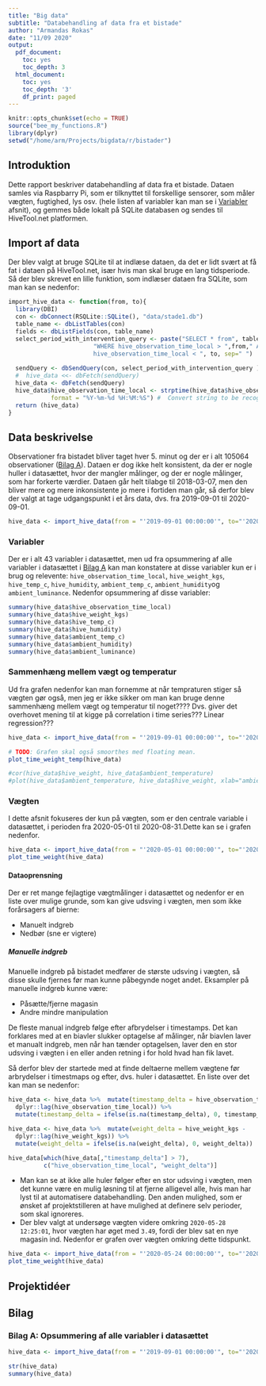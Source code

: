 ```yaml
---
title: "Big data"
subtitle: "Databehandling af data fra et bistade"
author: "Armandas Rokas"
date: "11/09 2020"
output:
  pdf_document:
    toc: yes
    toc_depth: 3
  html_document:
    toc: yes
    toc_depth: '3'
    df_print: paged
---
```

\pagenumbering{gobble} 


\pagebreak
```r
knitr::opts_chunk$set(echo = TRUE)
source("bee_my_functions.R")
library(dplyr)
setwd("/home/arm/Projects/bigdata/r/bistader")
```
\pagebreak
\pagenumbering{arabic} 

## Introduktion
Dette rapport beskriver databehandling af data fra et bistade.  Dataen samles via Raspbarry Pi, som er tilknyttet til forskellige sensorer, som måler vægten, fugtighed, lys osv. (hele listen af variabler kan man se i [Variabler](#variabler) afsnit), og gemmes både lokalt på SQLite databasen og sendes til HiveTool.net platformen. 


## Import af data
Der blev valgt at bruge SQLite til at indlæse dataen, da det er lidt svært at få fat i dataen på HiveTool.net, især hvis man skal bruge en lang tidsperiode. Så der blev skrevet en lille funktion, som indlæser dataen fra SQLite, som man kan se nedenfor:


```R
import_hive_data <- function(from, to){
  library(DBI)
  con <- dbConnect(RSQLite::SQLite(), "data/stade1.db")
  table_name <- dbListTables(con)
  fields <- dbListFields(con, table_name)
  select_period_with_intervention_query <- paste("SELECT * from", table_name,
                        "WHERE hive_observation_time_local > ",from," AND 
                        hive_observation_time_local < ", to, sep=" ") 
  
  sendQuery <- dbSendQuery(con, select_period_with_intervention_query )
  #  hive_data <<- dbFetch(sendQuery) 
  hive_data <- dbFetch(sendQuery) 
  hive_data$hive_observation_time_local <- strptime(hive_data$hive_observation_time_local, 
            format = "%Y-%m-%d %H:%M:%S") #  Convert string to be recognized as date
  return (hive_data)  
}
```

## Data beskrivelse
Observationer fra bistadet bliver taget hver 5. minut og der er i alt 105064 observationer ([Bilag A](#bilag_A)). Dataen er dog ikke helt konsistent, da der er nogle huller i datasættet, hvor der mangler målinger, og der er nogle målinger, som har forkerte værdier. Dataen går helt tilabge til 2018-03-07, men den bliver mere og mere inkonsistente jo mere i fortiden man går, så derfor blev der valgt at tage udgangspunkt i et års data, dvs. fra 2019-09-01 til 2020-09-01.


```r
hive_data <- import_hive_data(from = "'2019-09-01 00:00:00'", to="'2020-09-01 00:00:00'")
```



### Variabler {#variabler}

Der er i alt 43 variabler i datasættet, men ud fra opsummering af alle variabler i datasættet i [Bilag A](#bilag_A) kan man konstatere at disse variabler kun er i brug og relevente: `hive_observation_time_local`, `hive_weight_kgs`, `hive_temp_c`, `hive_humidity`, `ambient_temp_c`,
`ambient_humidity`og `ambient_luminance`. Nedenfor opsummering af disse variabler:



```r
summary(hive_data$hive_observation_time_local)
summary(hive_data$hive_weight_kgs)
summary(hive_data$hive_temp_c)
summary(hive_data$hive_humidity)
summary(hive_data$ambient_temp_c)
summary(hive_data$ambient_humidity)
summary(hive_data$ambient_luminance)
```

\pagebreak

### Sammenhæng mellem vægt og temperatur
Ud fra grafen nedenfor kan man fornemme at når tempraturen stiger så vægten gør også, men jeg er ikke sikker om man kan bruge denne sammenhæng mellem vægt og temperatur til noget???? Dvs. giver det overhovet mening til at kigge på correlation i time series??? Linear regression??? 

```r
hive_data <- import_hive_data(from = "'2019-09-01 00:00:00'", to="'2020-09-01 00:00:00'")
```


```r
# TODO: Grafen skal også smoorthes med floating mean. 
plot_time_weight_temp(hive_data)
```


```r
#cor(hive_data$hive_weight, hive_data$ambient_temperature)
#plot(hive_data$ambient_temperature, hive_data$hive_weight, xlab="ambient_temperature", ylab="hive_weight")
```

\pagebreak

### Vægten
I dette afsnit fokuseres der kun på vægten, som er den centrale variable i datasættet, i perioden fra 2020-05-01 til 2020-08-31.Dette kan se i grafen nedenfor. 

```r
hive_data <- import_hive_data(from = "'2020-05-01 00:00:00'", to="'2020-09-01 00:00:00'")
plot_time_weight(hive_data) 
```


#### Dataoprensning

Der er ret mange fejlagtige vægtmålinger i datasættet og nedenfor er en liste over mulige grunde, som kan give udsving i vægten, men som ikke forårsagers af bierne:

 - Manuelt indgreb
 - Nedbør (sne er vigtere)

 
<!-- https://en.wikipedia.org/wiki/Data_cleansing --> 


##### Manuelle indgreb 
Manuelle indgreb på bistadet medfører de største udsving i vægten, så disse skulle fjernes før man kunne påbegynde noget andet. Eksampler på manuelle indgreb kunne være:

 - Påsætte/fjerne magasin
 - Andre mindre manipulation 

De fleste manual indgreb følge efter afbrydelser i timestamps. Det kan forklares med at en biavler slukker optagelse af målinger, når biavlen laver et manualt indgreb, men når han tænder optagelsen, laver den en stor udsving i vægten i en eller anden retning i for hold hvad han fik lavet.

Så derfor blev der startede med at finde deltaerne mellem vægtene før arbrydelser i timestmaps og efter, dvs. huler i datasættet. En liste over det kan man se nedenfor:
 
```r


hive_data <- hive_data %>%  mutate(timestamp_delta = hive_observation_time_local -
  dplyr::lag(hive_observation_time_local)) %>% 
  mutate(timestamp_delta = ifelse(is.na(timestamp_delta), 0, timestamp_delta))

hive_data <- hive_data %>%  mutate(weight_delta = hive_weight_kgs -
  dplyr::lag(hive_weight_kgs)) %>%
  mutate(weight_delta = ifelse(is.na(weight_delta), 0, weight_delta))

hive_data[which(hive_data[,"timestamp_delta"] > 7), 
          c("hive_observation_time_local", "weight_delta")]
```

- Man kan se at ikke alle huler følger efter en stor udsving i vægten, men det kunne være en mulig løsning til at fjerne alligevel alle, hvis man har lyst til at automatisere databehandling. Den anden mulighed, som er ønsket af projektstilleren at have mulighed at definere selv perioder, som skal ignoreres.  
- Der blev valgt at undersøge vægten videre omkring `2020-05-28 12:25:01`, hvor vægten har øget med `3.49`, fordi der blev sat en nye magasin ind. Nedenfor er grafen over vægten omkring dette tidspunkt.

```r
hive_data <- import_hive_data(from = "'2020-05-24 00:00:00'", to="'2020-06-01 00:00:00'")
plot_time_weight(hive_data)
```
 
 
## Projektidéer

 
## Bilag
 
### Bilag A: Opsummering af alle variabler i datasættet {#bilag_A}




```r
hive_data <- import_hive_data(from = "'2019-09-01 00:00:00'", to="'2020-09-01 00:00:00'")
```


```r
str(hive_data)
summary(hive_data)
```
